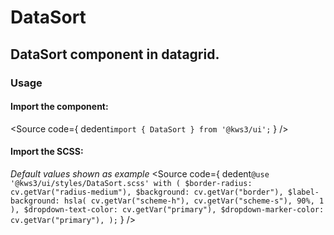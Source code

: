 
<Version />

<Meta of={Stories} />

# DataSort
## DataSort component in datagrid.

<Canvas of={Stories.Main} />
<Controls />

### Usage
#### Import the component:
<Source
  code={
    dedent`import { DataSort } from '@kws3/ui';`
  }
/>

#### Import the SCSS:
_Default values shown as example_
<Source
  code={
    dedent`
    @use '@kws3/ui/styles/DataSort.scss' with (
      $border-radius: cv.getVar("radius-medium"),
      $background: cv.getVar("border"),
      $label-background: hsla(
        cv.getVar("scheme-h"),
        cv.getVar("scheme-s"),
        90%,
        1
      ),
      $dropdown-text-color: cv.getVar("primary"),
      $dropdown-marker-color: cv.getVar("primary"),
    );
    `
  }
/>
